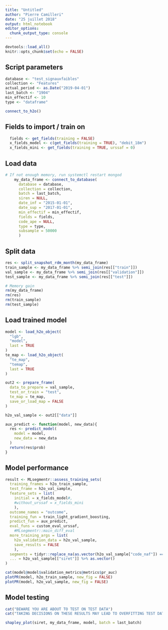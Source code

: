 ```yaml
---
title: "Untitled"
author: "Pierre Camilleri"
date: "25 juillet 2018"
output: html_notebook
editor_options:
  chunk_output_type: console
---
```


```r
devtools::load_all()
knitr::opts_chunk$set(echo = FALSE)
```

## Script parameters
```r
database <- "test_signauxfaibles"
collection <- "Features"
actual_period <- as.Date("2019-04-01")
last_batch <- "1904"
min_effectif <- 10
type <- "dataframe"
```

```r
connect_to_h2o()
```


## Fields to import / train on
```r
  fields <- get_fields(training = FALSE)
  x_fields_model <- c(get_fields(training = TRUE), "debit_18m")
  x_fields_mini <- get_fields(training = TRUE, urssaf = 0)
```

## Load data
```r
# If not enough memory, run systemctl restart mongod
    my_data_frame <- connect_to_database(
      database = database,
      collection = collection,
      batch = last_batch,
      siren = NULL,
      date_inf = "2015-01-01",
      date_sup = "2017-01-01",
      min_effectif = min_effectif,
      fields = fields,
      code_ape = NULL,
      type = type,
      subsample = 50000
      )
```

## Split data
```r
res <- split_snapshot_rdm_month(my_data_frame)
train_sample <- my_data_frame %>% semi_join(res[["train"]])
val_sample <- my_data_frame %>% semi_join(res[["validation"]])
test_sample <- my_data_frame %>% semi_join(res[["test"]])
```
```r
# Memory gain
rm(my_data_frame)
rm(res)
rm(train_sample)
rm(test_sample)
```


## Load trained model
```r

model <- load_h2o_object(
  "lgb",
  "model",
  last = TRUE
)
te_map <- load_h2o_object(
  "te_map",
  "temap",
  last = TRUE
)

out2 <- prepare_frame(
  data_to_prepare = val_sample,
  test_or_train = "test",
  te_map = te_map,
  save_or_load_map = FALSE
)

h2o_val_sample <- out2[["data"]]

aux_predict <- function(model, new_data){
  res <- predict_model(
    model = model,
    new_data = new_data
  )
  return(res$prob)
}

```

## Model performance
```r
result <- MLsegmentr::assess_training_sets(
  training_frames = h2o_train_sample,
  test_frame = h2o_val_sample,
  feature_sets = list(
    initial = x_fields_model#,
    #without_urssaf = x_fields_mini
    ),
  outcome_names = "outcome",
  training_fun = train_light_gradient_boosting,
  predict_fun = aux_predict,
  eval_funs = custom_eval_urssaf,
    #MLsegmentr::main_diff_eval
  more_training_args = list(
    h2o_validation_data = h2o_val_sample,
    save_results = FALSE
    ),
  segments = tidyr::replace_na(as.vector(h2o_val_sample["code_naf"]) == "C", FALSE),
  ... = h2o_val_sample[["siret"]] %>% as.vector()
)
```

```r
cat(model@model$validation_metrics@metrics$pr_auc)
plotPR(model, h2o_train_sample, new_fig = FALSE)
plotPR(model, h2o_val_sample, new_fig = FALSE)
```

## Model testing
```r
cat("BEWARE YOU ARE ABOUT TO TEST ON TEST DATA")
cat("TAKING DECISIONS ON THESE RESULTS MAY LEAD TO OVERFITTING TEST DATA")
```

```r
shapley_plot(siret, my_data_frame, model, batch = last_batch)
```

